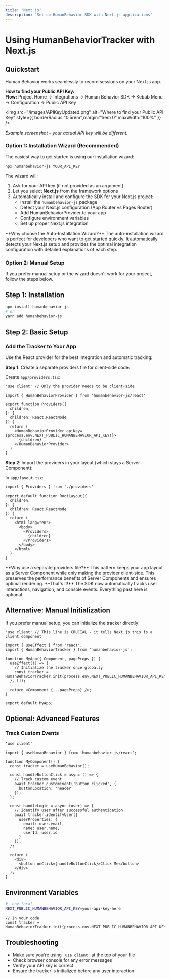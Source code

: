 ```yaml
---
title: 'Next.js'
description: 'Set up HumanBehavior SDK with Next.js applications'
---
```


# Using HumanBehaviorTracker with Next.js

## Quickstart

Human Behavior works seamlessly to record sessions on your Next.js app.

<Expandable title="How to get your API Key">
<Info>
  <strong>How to find your Public API Key:</strong><br/>
  <b>Flow:</b> Project Home → Integrations → Human Behavior SDK → Kebab Menu → Configuration → Public API Key
</Info>

<img
  src="/images/APIKeyUpdated.png"
  alt="Where to find your Public API Key"
  style={{ borderRadius:"0.5rem",margin:"1rem 0",maxWidth:"100%" }}
/>

<p style={{ fontSize: '0.95em', color: '#888', marginTop: '-0.5rem', marginBottom: '1.5rem' }}><em>Example screenshot – your actual API key will be different.</em></p>
</Expandable>

### Option 1: Installation Wizard (Recommended)

The easiest way to get started is using our installation wizard:

```bash
npx humanbehavior-js YOUR_API_KEY
```

The wizard will:
1. Ask for your API key (if not provided as an argument)
2. Let you select **Next.js** from the framework options
3. Automatically install and configure the SDK for your Next.js project:
   - Install the `humanbehavior-js` package
   - Detect your Next.js configuration (App Router vs Pages Router)
   - Add HumanBehaviorProvider to your app
   - Configure environment variables
   - Set up proper Next.js integration

<Tip>
  **Why choose the Auto-Installation Wizard?**
  The auto-installation wizard is perfect for developers who want to get started quickly. It automatically detects your Next.js setup and provides the optimal integration configuration with detailed explanations of each step.
</Tip>

### Option 2: Manual Setup

If you prefer manual setup or the wizard doesn't work for your project, follow the steps below.

## Step 1: Installation

```bash
npm install humanbehavior-js
# or
yarn add humanbehavior-js
```

## Step 2: Basic Setup

### Add the Tracker to Your App

Use the React provider for the best integration and automatic tracking:

**Step 1**: Create a separate providers file for client-side code:

Create `app/providers.tsx`:
```tsx
'use client' // Only the provider needs to be client-side

import { HumanBehaviorProvider } from 'humanbehavior-js/react'

export function Providers({
  children,
}: {
  children: React.ReactNode
}) {
  return (
    <HumanBehaviorProvider apiKey={process.env.NEXT_PUBLIC_HUMANBEHAVIOR_API_KEY!}>
      {children}
    </HumanBehaviorProvider>
  )
}
```

**Step 2**: Import the providers in your layout (which stays a Server Component):

In `app/layout.tsx`:
```tsx
import { Providers } from './providers'

export default function RootLayout({
  children,
}: {
  children: React.ReactNode
}) {
  return (
    <html lang="en">
      <body>
        <Providers>
          {children}
        </Providers>
      </body>
    </html>
  )
}
```

<Note>
  **Why use a separate providers file?** This pattern keeps your app layout as a Server Component while only making the provider client-side. This preserves the performance benefits of Server Components and ensures optimal rendering.
</Note>

<Note>
  **That's it!** The SDK now automatically tracks user interactions, navigation, and console events. Everything past here is optional.
</Note>

## Alternative: Manual Initialization

If you prefer manual setup, you can initialize the tracker directly:

```tsx
'use client' // This line is CRUCIAL - it tells Next.js this is a client component

import { useEffect } from 'react';
import { HumanBehaviorTracker } from 'humanbehavior-js';

function MyApp({ Component, pageProps }) {
  useEffect(() => {
    // Initialize the tracker once globally
    const tracker = HumanBehaviorTracker.init(process.env.NEXT_PUBLIC_HUMANBEHAVIOR_API_KEY);
  }, []);

  return <Component {...pageProps} />;
}

export default MyApp;
```

## Optional: Advanced Features

### Track Custom Events

```tsx
'use client'

import { useHumanBehavior } from 'humanbehavior-js/react';

function MyComponent() {
  const tracker = useHumanBehavior();

  const handleButtonClick = async () => {
    // Track custom event
    await tracker.customEvent('button_clicked', {
      buttonLocation: 'header'
    });
  };

  const handleLogin = async (user) => {
    // Identify user after successful authentication
    await tracker.identifyUser({
      userProperties: {
        email: user.email,
        name: user.name,
        userId: user.id
      }
    });
  };

  return (
    <div>
      <button onClick={handleButtonClick}>Click Me</button>
    </div>
  );
}
```

## Environment Variables

```bash
# .env.local
NEXT_PUBLIC_HUMANBEHAVIOR_API_KEY=your-api-key-here
```

```tsx
// In your code
const tracker = HumanBehaviorTracker.init(process.env.NEXT_PUBLIC_HUMANBEHAVIOR_API_KEY);
```

## Troubleshooting

- Make sure you're using `'use client'` at the top of your file
- Check browser console for any error messages
- Verify your API key is correct
- Ensure the tracker is initialized before any user interaction
